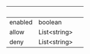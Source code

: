 | &nbsp;  | &nbsp;             | &nbsp; |
| ------- | ------------------ | ------ |
| enabled | boolean            |        |
| allow   | List&lt;string&gt; |        |
| deny    | List&lt;string&gt; |        |
